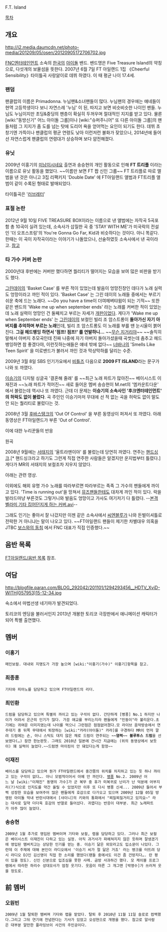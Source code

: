 F.T. Island

[[목차]]

== 개요 ==
http://i2.media.daumcdn.net/photo-media/201209/05/osen/20120905172706702.jpg

[[FNC엔터테인먼트]] 소속의 [[한국]]의 [[아이돌]] 밴드. 
밴드명은 Five Treasure Island의 약칭으로, 다섯개의 보물섬을 뜻한다. 2007년 6월 7일 FT 아일랜드 1집 《Cheerful Sensibility》타이틀곡 사랑앓이로 데뷔 하였다. 이 때 평균 나이 17.4세.

=== 팬덤 ===
팬클럽의 이름은 Primadonna. 누님팬&소녀팬들이 많다. 누님팬의 경우에는 얘네들이 현역 고등학생이다 보니 자연스레 '누님' 이 된, 따지고 보면 비슷비슷한 나이인 팬들. 누님도 누님이지만 초딩&중딩의 팬층이 확실히 두꺼우며 절대적인 지지를 받고 있다. 물론 [wiki:"동방신기" 어느 아이돌 그룹]이나 [wiki:"슈퍼주니어" 또 다른 아이돌 그룹]의 팬들처럼 그 지지가 좀 도를 넘는 탓에 도리어 욕을 얻어먹는 요인이 되기도 한다. 데뷔 초창기엔 가뜩이나 팬클럽의 평균 연령도 낮아 이런저런 불화가 잦았으나, 2014년에 들어선 자연스럽게 팬클럽의 연령대가 상승하며 보다 얌전해졌다.

=== 유닛 ===
2009년 이홍기의 [[미남이시네요]] 출연과 송승현의 개인 활동으로 인해 '''FT 트리플''' 이라는 이름으로 유닛 활동을 했었다. ~~이름만 보면 FT 짭 신인 그룹~~ FT 트리플로 따로 앨범을 낸 것은 아니고 3집 리팩키지 'Double Date' 에 FT아일랜드 앨범과 FT트리플 앨범이 같이 수록된 형태로 발매되었다.

타이틀곡은 '[[러브레터]]'
 
=== 표절 논란 ===
2012년 9월 10일 FIVE TREASURE BOX이라는 이름으로 낸 앨범에는 자작곡 5곡포함 총 10곡이 실려 있는데, 소속사가 삽질한 곡 중 'STAY WITH ME'가 미국락의 전설인 '더 오프스프링'의 You're Gonna Go Far, Kid과 비슷하다는 것이다. 아니 똑같다. 한때는 이 곡이 자작곡이라는 이야기가 나돌았으나, 선술하였듯 소속사에서 낸 곡이라고. [http://blog.naver.com/songyemi199?Redirect=Log&logNo=20168439728 참고]

=== 타 가수 커버 논란 ===
2000년대 후반에는 커버만 했다하면 퀄리티가 떨어지는 모습을 보여 많은 비판을 받기도 했다.

[[그린데이]]의 'Basket Case' 를 부른 적이 있었는데 발음이 엉망진창인 데다가 노래 실력도 엉망이라고 까인 적이 있다. 'Basket Case' 는 그린 데이의 노래들 중에서는 부르기 쉬운 축에 드는 노래다. ~~Do you have a time이 더여헤벼탸윔이 되는 기적~~ 또한 같은 밴드의 'Wake me up when september ends' 라는 노래를 커버한 적이 있었는데 노래 실력이 엉망인 건 둘째치고 부르는 자세가 [[개판]]이었다. 게다가 'Wake me up when September ends' 는 [[그린데이]]의 보컬인 빌리 조 암스트롱이 '''돌아가신 자기 아버지를 추억하며 부르는 노래'''인데, 빌리 조 암스트롱도 이 노래를 부를 땐 눈시울이 붉어진다. '''그걸 헤드뱅잉 하면서 '점프! 점프!' 를 연발하니...''' ~~[[무슨 지거리야]]~~
~~솔직히 말해서 아버지 추모곡인데 진짜 나중에 자기 아버지 돌아가셨을때 곡썻는데 춤추고 헤드 뱅잉하면 참 좋겠다야, 이런짓하는애들은 얘네 밖에 없다~~
[[너바나]]의 'Smells Like Teen Spirit' 을 미로밴드가 불러서 까인 것과 막상막하를 달리는 수준. 

2009년 3월 8일 SBS 인기가요에서 [[비틀즈]] 다음으로 '''2009 FT ISLAND'''라는 문구가 나와 또 까였다.

[[이승기]]의 디지털 싱글곡 '결혼해 줄래' 를 ~~최근 노래 파트가 많아진~~ 베이시스트 이재진과 ~~노래 파트가 적어진~~ 새로 들어온 멤버 송승현이 M.net의 '엠카운트다운' 에서 불렀는데 역시나 또 까였다. 근데 더 문제는 '''이승기의 소속사인 '후크엔터테인먼트' 의 허락도 없이 불렀다'''. 곡 주인인 이승기마저 무대에 선 적 없는 곡을 허락도 없이 말도 안 되는 퀄리티로 불렀다는 것.

2008년 3월 [[후바스탱크]]의 'Out Of Control' 을 부른 동영상이 퍼져서 또 까였다. 아래 동영상은 FT아일랜드가 부른 'Out of Control'.

{{{#!html
<object width="425" height="344"><param name="movie" value="http://www.youtube.com/v/AdhmZ9_hFSE&hl=ko&fs=1"></param><param name="allowFullScreen" value="true"></param><param name="allowscriptaccess" value="always"></param><embed src="http://www.youtube.com/v/AdhmZ9_hFSE&hl=ko&fs=1" type="application/x-shockwave-flash" allowscriptaccess="always" allowfullscreen="true" width="425" height="344"></embed></object>
}}}

이에 대한 누리꾼들의 반응

원곡

{{{#!html
<object width="425" height="344"><param name="movie" value="http://www.youtube.com/v/03t6Tu3iRBI&hl=ko&fs=1"></param><param name="allowFullScreen" value="true"></param><param name="allowscriptaccess" value="always"></param><embed src="http://www.youtube.com/v/03t6Tu3iRBI&hl=ko&fs=1" type="application/x-shockwave-flash" allowscriptaccess="always" allowfullscreen="true" width="425" height="344"></embed></object>}}}

2008년 9월에는 [[서태지]]의 '울트라맨이야' 를 불렀는데 당연히 까였다. 연주는 [[핸드싱크]].[* 핸드싱크라고 하기도 그런게 직접 연주한 사람들은 알겠지만 운지법부터 틀렸다.] 게다가 MR의 서태지의 보컬조차 지우지 않았다.

아래는 관련 영상.

{{{#!html
<embed src='http://flvs.daum.net/flvPlayer.swf?vid=9X-7hWuA5y8$' width='425px' height='344px' allowScriptAccess='always' type='application/x-shockwave-flash' allowFullScreen='true' bgcolor='#000000' ></embed>
}}}

이외에도 해외 유명 가수 노래를 따라부르면 따라부르는 족족 그 가수의 팬들에게 까이고 있다. 'Time is running out'을 망쳐서 [[뮤즈]]팬들한테도 대차게 까인 적이 있다. 락을 발라드마냥 부른것도 그렇거니와 발음도 엉망이고 가사도 여기저기 다 틀렸다.
--[http://www.youtube.com/watch?v=VeemudddlSQ 본격 벨라미 기타 집어던지게 하는 커버.avi]--

그래도 인기는 좋아서 잘 나갔지만 이젠 같은 소속사에서 [[씨엔블루]]가 나와 돈벌이셔틀로 전락한 거 아니냐는 말이 나오고 있다. ~~FT아일랜드 팬들이 제기한 차별대우 의혹을 JTBC [[보스와의 동침]] 에서 FNC 대표가 직접 인증했다.~~ 
== 음반 목록 ==
[[FT아일랜드/음반 목록]] 참조.

== 여담 ==
http://blogfile.paran.com/BLOG_292042/201101/1294293456__HDTV_XviD-WITH(057953)15-12-34.jpg

숙소에서 마법선생 네기마가 발견되었다. 

토리코의 엔딩을 불러서인지 2013년 개봉한 토리코 극장판에서 애니메이션 캐릭터가 되어 특별 출연했다.
== 멤버 ==
=== 이홍기 ===
 메인보컬. 대내외 지명도가 가장 높으며 [wiki:"이홍기(가수)" 이홍기]항목을 참고.

=== 최종훈 ===
 기타와 피아노를 담당하고 있으며 FT아일랜드의 리더. 

=== 최민환 ===
 드럼을 담당하고 있으며 특별히 까이고 있는 구석이 없다. 간단하게 [병풍] No.1 하지만 나이가 어려서 은근히 인기가 많다. 가끔 애교를 부리는지라 팬들에게 "민둥이"라 불리운다.초기에는 귀여운 이미지였는데 나이를 먹으니 그런점은 점점없어졌다.모 라이브 음악방송에서 연주대기 중 뒤쪽 무대에서 퇴장하는 [wiki:"카라(아이돌)" 카라]를 구경하다 MR이 먼저 깔려 드럼에는 손, 아니 스틱도 대지 않은 채로 드럼이 연주되는 '''~~염력~~ 블루투스 드럼'''을 선보였다(…) 잠깐 한눈판듯. 그래도 2010년 일본에 건너간 지금에는 (위의 동영상에서 보듯이) 꽤 실력이 늘었다.~~드럼엔 마이킹이 안 돼있다는게 함정~~

=== 이재진 ===
 베이스를 담당하고 있으며 뭔가 FT아일랜드에서 중간쯤의 위치를 차지하고 있는 듯 하나 까이고 있는 구석이 없다…. 아니 모범적이어서 아예 안 까인다. [[병풍]] No.2. 2009년 어느 날 [wiki:"이재진" 동명의 가수]가 군 복무 중 휴가 미복귀로 난리가 난 덕분에 어부지리(?)식으로 인지도를 약간 올릴 수 있었지만 이후 또 다시 병풍 신세... 2009년 들어서 부쩍 성장한 모습을 보여주어 많은 팬들에게 호감으로 다가오고 있으며 2009년 12월 05일 방영된 아이돌 막내 반란시대에서 [샤이니]의 키와의 통화에서 "찌질찌질거리고 있지요~" 라는 대사로 일약 더더욱 호감의 반열로 들어섰다. 귀엽다는 반응이 대부분. 최근 노래파트가 아주 많이 늘었다.

=== 송승현 ===
 2009년 1월 추가로 영입된 멤버이며 기타와 보컬, 랩을 담당하고 있다. 그러나 최근 보컬은 베이시스트 이재진이 다하고 있는 실정. 아직 과거사가 파헤쳐지지 않은 듯하며 잘생겼기에 영입된 멤버치고는 상당한 인기를 얻는 중. 이승기 닮은 외모라고도 입소문이 나있다. 그런데 이 주제에 대해 본인이 라디오에서 '이승기 씨가 절 닮은 거죠' 라는 병크를 터뜨려 당시 라디오 DJ인 김신영이 직접 한 소리를 했었다(팬들 중에서도 이건 좀 건방지다…. 란 평이 있을 정도). 신인 신분으로 입조심을 못한 사례. 금방 사과하긴 했다. 모 케이블 프로그램에서 따라한 하리수 성대모사가 엄청 웃기다. 웃음이 마른 그 개그맨 [박명수]가 쓰러져 웃을 정도로. 

== 前 멤버 ==
=== 오원빈 ===
 2009년 1월 탈퇴한 멤버며 기타와 랩을 맡았다. 탈퇴 후 2010년 11월 11일 솔로로 컴백했다.그리고 그뒤 연기에 전념한다는 기사가 있었고 오성현으로 개명을 했다. 참고로 알사람은 대부분 알만한 플라잉브이 사건의 주인공이다.
